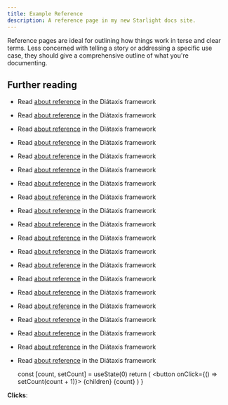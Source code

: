 ```yaml
---
title: Example Reference
description: A reference page in my new Starlight docs site.
---
```


Reference pages are ideal for outlining how things work in terse and clear terms.
Less concerned with telling a story or addressing a specific use case, they should give a comprehensive outline of what you're documenting.

## Further reading

- Read [about reference](https://diataxis.fr/reference/) in the Diátaxis framework
- Read [about reference](https://diataxis.fr/reference/) in the Diátaxis framework
- Read [about reference](https://diataxis.fr/reference/) in the Diátaxis framework
- Read [about reference](https://diataxis.fr/reference/) in the Diátaxis framework
- Read [about reference](https://diataxis.fr/reference/) in the Diátaxis framework
- Read [about reference](https://diataxis.fr/reference/) in the Diátaxis framework
- Read [about reference](https://diataxis.fr/reference/) in the Diátaxis framework
- Read [about reference](https://diataxis.fr/reference/) in the Diátaxis framework
- Read [about reference](https://diataxis.fr/reference/) in the Diátaxis framework
- Read [about reference](https://diataxis.fr/reference/) in the Diátaxis framework
- Read [about reference](https://diataxis.fr/reference/) in the Diátaxis framework
- Read [about reference](https://diataxis.fr/reference/) in the Diátaxis framework
- Read [about reference](https://diataxis.fr/reference/) in the Diátaxis framework
- Read [about reference](https://diataxis.fr/reference/) in the Diátaxis framework
- Read [about reference](https://diataxis.fr/reference/) in the Diátaxis framework
- Read [about reference](https://diataxis.fr/reference/) in the Diátaxis framework
- Read [about reference](https://diataxis.fr/reference/) in the Diátaxis framework
- Read [about reference](https://diataxis.fr/reference/) in the Diátaxis framework
- Read [about reference](https://diataxis.fr/reference/) in the Diátaxis framework
- Read [about reference](https://diataxis.fr/reference/) in the Diátaxis framework


  const [count, setCount] = useState(0)
  return (
    <button onClick={() => setCount(count + 1)}>
      {children}
      {count}
    </button>
  )
}

<Counter>**Clicks**: </Counter>
